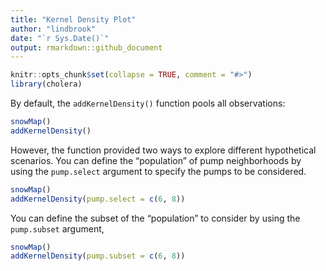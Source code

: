 ```yaml
---
title: "Kernel Density Plot"
author: "lindbrook"
date: "`r Sys.Date()`"
output: rmarkdown::github_document
---
```


```r
knitr::opts_chunk$set(collapse = TRUE, comment = "#>")
library(cholera)
```

By default, the `addKernelDensity()` function pools all observations:

```r
snowMap()
addKernelDensity()
```

However, the function provided two ways to explore different hypothetical scenarios. You can define the "population" of pump neighborhoods by using the `pump.select` argument to specify the pumps to be considered.


```r
snowMap()
addKernelDensity(pump.select = c(6, 8))
```

You can define the subset of the "population" to consider by using the `pump.subset` argument,

```r
snowMap()
addKernelDensity(pump.subset = c(6, 8))
```
